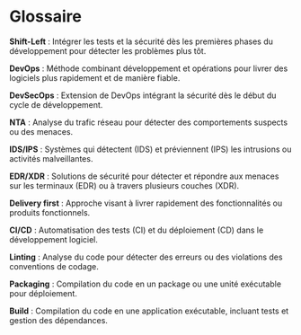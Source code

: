 # Glossaire

**Shift-Left** : Intégrer les tests et la sécurité dès les premières
phases du développement pour détecter les problèmes plus tôt.

**DevOps** : Méthode combinant développement et opérations pour livrer
des logiciels plus rapidement et de manière fiable.

**DevSecOps** : Extension de DevOps intégrant la sécurité dès le début
du cycle de développement.

**NTA** : Analyse du trafic réseau pour détecter des comportements
suspects ou des menaces.

**IDS/IPS** : Systèmes qui détectent (IDS) et préviennent (IPS) les
intrusions ou activités malveillantes.

**EDR/XDR** : Solutions de sécurité pour détecter et répondre aux
menaces sur les terminaux (EDR) ou à travers plusieurs couches (XDR).

**Delivery first** : Approche visant à livrer rapidement des
fonctionnalités ou produits fonctionnels.

**CI/CD** : Automatisation des tests (CI) et du déploiement (CD) dans le
développement logiciel.

**Linting** : Analyse du code pour détecter des erreurs ou des
violations des conventions de codage.

**Packaging** : Compilation du code en un package ou une unité
exécutable pour déploiement.

**Build** : Compilation du code en une application exécutable, incluant
tests et gestion des dépendances.

